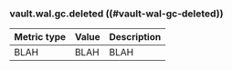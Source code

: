 ### vault.wal.gc.deleted ((#vault-wal-gc-deleted))

Metric type | Value | Description
----------- | ----- | -----------
BLAH     | BLAH    | BLAH